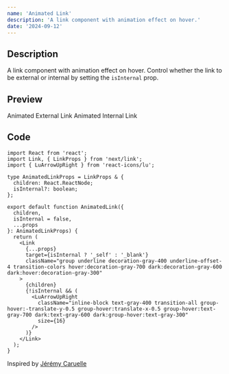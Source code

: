 ```yaml
---
name: 'Animated Link'
description: 'A link component with animation effect on hover.'
date: '2024-09-12'
---
```


## Description

A link component with animation effect on hover. Control whether the link to be external or internal by setting the `isInternal` prop.

## Preview

<DemoContainer>
  <AnimatedLink href="/">Animated External Link</AnimatedLink>
  <AnimatedLink href="/" isInternal>
    Animated Internal Link
  </AnimatedLink>
</DemoContainer>

## Code

```tsx showLineNumbers
import React from 'react';
import Link, { LinkProps } from 'next/link';
import { LuArrowUpRight } from 'react-icons/lu';

type AnimatedLinkProps = LinkProps & {
  children: React.ReactNode;
  isInternal?: boolean;
};

export default function AnimatedLink({
  children,
  isInternal = false,
  ...props
}: AnimatedLinkProps) {
  return (
    <Link
      {...props}
      target={isInternal ? '_self' : '_blank'}
      className="group underline decoration-gray-400 underline-offset-4 transition-colors hover:decoration-gray-700 dark:decoration-gray-600 dark:hover:decoration-gray-300"
    >
      {children}
      {!isInternal && (
        <LuArrowUpRight
          className="inline-block text-gray-400 transition-all group-hover:-translate-y-0.5 group-hover:translate-x-0.5 group-hover:text-gray-700 dark:text-gray-600 dark:group-hover:text-gray-300"
          size={16}
        />
      )}
    </Link>
  );
}
```

<Credits>Inspired by [Jérémy Caruelle](https://jeremycaruelle.com/)</Credits>
